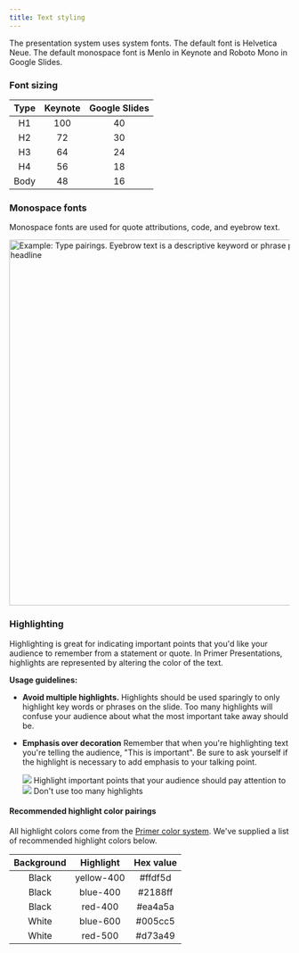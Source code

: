 ```yaml
---
title: Text styling
---
```


The presentation system uses system fonts. The default font is Helvetica Neue. The default monospace font is Menlo in Keynote and Roboto Mono in Google Slides.

### Font sizing

| Type | Keynote | Google Slides |
| :--: | :-----: | :-----------: |
|  H1  |   100   |      40       |
|  H2  |   72    |      30       |
|  H3  |   64    |      24       |
|  H4  |   56    |      18       |
| Body |   48    |      16       |

### Monospace fonts

Monospace fonts are used for quote attributions, code, and eyebrow text.

<img
  width="656"
  alt="Example: Type pairings. Eyebrow text is a descriptive keyword or phrase placed above the main headline"
  src="https://user-images.githubusercontent.com/10384315/102410620-a37d8c80-3fa5-11eb-8db6-f49738061205.png"
/>

### Highlighting

Highlighting is great for indicating important points that you'd like your audience to remember from a statement or quote. In Primer Presentations, highlights are represented by altering the color of the text.

**Usage guidelines:**

- **Avoid multiple highlights.** Highlights should be used sparingly to only highlight key words or phrases on the slide. Too many highlights will confuse your audience about what the most important take away should be.
- **Emphasis over decoration** Remember that when you're highlighting text you're telling the audience, "This is important". Be sure to ask yourself if the highlight is necessary to add emphasis to your talking point.

  <Do>
    <img src="https://user-images.githubusercontent.com/10384315/55268057-cef59c00-5243-11e9-8400-6381fae36fea.png" />
    <Caption>Highlight important points that your audience should pay attention to</Caption>
  </Do>
  <Dont>
    <img src="https://user-images.githubusercontent.com/10384315/55268059-d7e66d80-5243-11e9-9842-37d4009dfb9e.png" />
    <Caption>Don't use too many highlights</Caption>
  </Dont>

#### Recommended highlight color pairings

All highlight colors come from the [Primer color system](https://primer.style/css/support/color-system). We've supplied a list of recommended highlight colors below.

| Background | Highlight  | Hex value |
| :--------: | :--------: | :-------: |
|   Black    | yellow-400 |  #ffdf5d  |
|   Black    |  blue-400  |  #2188ff  |
|   Black    |  red-400   |  #ea4a5a  |
|   White    |  blue-600  |  #005cc5  |
|   White    |  red-500   |  #d73a49  |
